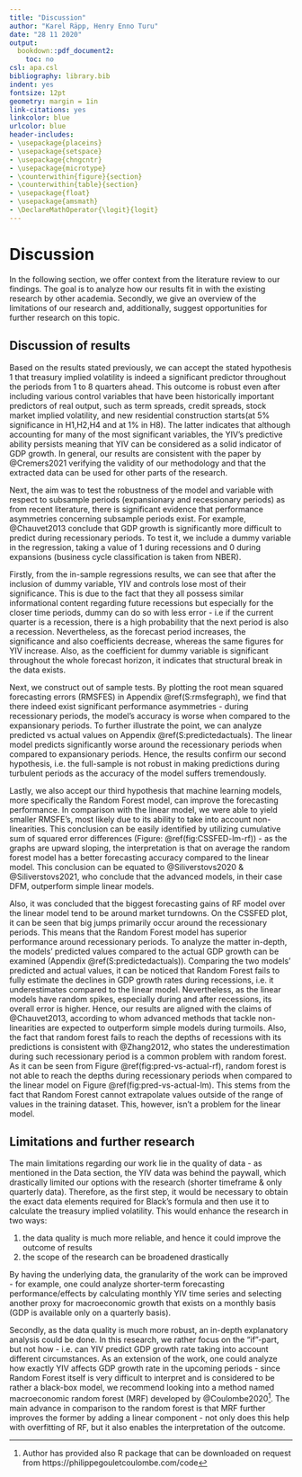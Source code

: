 ```yaml
---
title: "Discussion"
author: "Karel Räpp, Henry Enno Turu"
date: "28 11 2020"
output: 
  bookdown::pdf_document2:
    toc: no
csl: apa.csl
bibliography: library.bib
indent: yes
fontsize: 12pt
geometry: margin = 1in
link-citations: yes
linkcolor: blue
urlcolor: blue
header-includes:
- \usepackage{placeins}
- \usepackage{setspace}
- \usepackage{chngcntr}
- \usepackage{microtype}
- \counterwithin{figure}{section}
- \counterwithin{table}{section}
- \usepackage{float}
- \usepackage{amsmath}
- \DeclareMathOperator{\logit}{logit}
---
```




\linespread{1.6}\selectfont

# Discussion
 
In the following section, we offer context from the literature review to our findings. The goal is to analyze how our results fit in with the existing research by other academia. Secondly, we give an overview of the limitations of our research and, additionally, suggest opportunities for further research on this topic.

## Discussion of results

Based on the results stated previously, we can accept the stated hypothesis 1 that treasury implied volatility is indeed a significant predictor throughout the periods from 1 to 8 quarters ahead. This outcome is robust even after including various control variables that have been historically important predictors of real output, such as term spreads, credit spreads, stock market implied volatility, and new residential construction starts(at 5% significance in H1,H2,H4 and at 1% in H8). The latter indicates that although accounting for many of the most significant variables, the YIV’s predictive ability persists meaning that YIV can be considered as a solid indicator of GDP growth.
In general, our results are consistent with the paper by @Cremers2021 verifying the validity of our methodology and that the extracted data can be used for other parts of the research.

Next, the aim was to test the robustness of the model and variable with respect to subsample periods (expansionary and recessionary periods) as from recent literature, there is significant evidence that performance asymmetries concerning subsample periods exist. For example, @Chauvet2013 conclude that GDP growth is significantly more difficult to predict during recessionary periods. To test it, we include a dummy variable in the regression, taking a value of 1 during recessions and 0 during expansions (business cycle classification is taken from NBER). 

Firstly, from the in-sample regressions results, we can see that after the inclusion of dummy variable, YIV and controls lose most of their significance. This is due to the fact that they all possess similar informational content regarding future recessions but especially for the closer time periods, dummy can do so with less error - i.e if the current quarter is a recession, there is a high probability that the next period is also a recession. Nevertheless, as the forecast period increases, the significance and also coefficients decrease, whereas the same figures for YIV increase. Also, as the coefficient for dummy variable is significant throughout the whole forecast horizon, it indicates that structural break in the data exists.

Next, we construct out of sample tests. By plotting the root mean squared forecasting errors (RMSFES) in Appendix \@ref(S:rmsfegraph), we find that there indeed exist significant performance asymmetries - during recessionary periods, the model’s accuracy is worse when compared to the expansionary periods. To further illustrate the point, we can analyze predicted vs actual values on Appendix \@ref(S:predictedactuals). The linear model predicts significantly worse around the recessionary periods when compared to expansionary periods. Hence, the results confirm our second hypothesis, i.e. the full-sample is not robust in making predictions during turbulent periods as the accuracy of the model suffers tremendously.

Lastly, we also accept our third hypothesis that machine learning models, more specifically the Random Forest model, can improve the forecasting performance. In comparison with the linear model, we were able to yield smaller RMSFE’s, most likely due to its ability to take into account non-linearities.  This conclusion can be easily identified by utilizing cumulative sum of squared error differences (Figure: \@ref(fig:CSSFED-lm-rf)) - as the graphs are upward sloping, the interpretation is that on average the random forest model has a better forecasting accuracy compared to the linear model. This conclusion can be equated to @Siliverstovs2020 & @Siliverstovs2021, who conclude that the advanced models, in their case DFM, outperform simple linear models. 

Also, it was concluded that the biggest forecasting gains of RF model over the linear model tend to be around market turndowns. On the CSSFED plot, it can be seen that big jumps primarily occur around the recessionary periods. This means that the Random Forest model has superior performance around recessionary periods. To analyze the matter in-depth, the models' predicted values compared to the actual GDP growth can be examined (Appendix  \@ref(S:predictedactuals)). Comparing the two models' predicted and actual values, it can be noticed that Random Forest fails to fully estimate the declines in GDP growth rates during recessions, i.e. it underestimates compared to the linear model. Nevertheless, as the linear models have random spikes, especially during and after recessions, its overall error is higher. Hence, our results are aligned with the claims of @Chauvet2013, according to whom advanced methods that tackle non-linearities are expected to outperform simple models during turmoils. Also, the fact that random forest fails to reach the depths of recessions with its predictions is consistent with @Zhang2012, who states the underestimation during such recessionary period is a common problem with random forest. As it can be seen from Figure \@ref(fig:pred-vs-actual-rf), random forest is not able to reach the depths during recessionary periods when compared to the linear model on Figure \@ref(fig:pred-vs-actual-lm). This stems from the fact that Random Forest cannot extrapolate values outside of the range of values in the training dataset. This, however, isn’t a problem for the linear model. 

## Limitations and further research
The main limitations regarding our work lie in the quality of data - as mentioned in the Data section, the YIV data was behind the paywall, which drastically limited our options with the research (shorter timeframe & only quarterly data). Therefore, as the first step, it would be necessary to obtain the exact data elements required for Black’s formula and then use it to calculate the treasury implied volatility. This would enhance the research in two ways:

1) the data quality is much more reliable, and hence it could improve the outcome of results
2) the scope of the research can be broadened drastically
 
By having the underlying data, the granularity of the work can be improved - for example, one could analyze shorter-term forecasting performance/effects by calculating monthly YIV time series and selecting another proxy for macroeconomic growth that exists on a monthly basis (GDP is available only on a quarterly basis).
 
Secondly, as the data quality is much more robust, an in-depth explanatory analysis could be done. In this research, we rather focus on the "if"-part, but not how - i.e. can YIV predict GDP growth rate taking into account different circumstances. As an extension of the work, one could analyze how exactly YIV affects GDP growth rate in the upcoming periods - since Random Forest itself is very difficult to interpret and is considered to be rather a black-box model, we recommend looking into a method named macroeconomic random forest (MRF) developed by @Coulombe2020^[Author has provided also R package that can be downloaded on request from https://philippegouletcoulombe.com/code]. The main advance in comparison to the random forest is that MRF further improves the former by adding a linear component - not only does this help with overfitting of RF, but it also enables the interpretation of the outcome.


